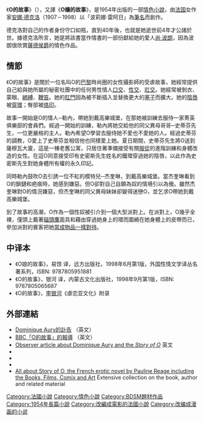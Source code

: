 {{Infobox Book 
  | name           = O的故事
  | image          = 
  | caption        = 《O的故事》法文版的封面 featuring [[Corinne_Clery|Corinne Clery]]
  | author         = [[安娜·德克洛|波莉娜·雷阿日]]
  | country        = [[法国|法国]]
  | language       = [[法文|法文]]
  | cover_artist   = 
  | series         = 
  | genre          = [[情色小說|情色小說]]
  | publisher      = [[Jean-Jacques_Pauvert|Jean-Jacques Pauvert]]
  | release_date   = 1954年  | media_type     = 印刷
  | pages          =
  | isbn           = 
  | preceded_by    = 
  | followed_by    = 
}}
《'''O的故事'''》（{{lang-fr|''Histoire d'O''}}），又譯《'''O孃的故事'''》，是1954年出版的一部[[情色小說|情色小說]]，由[[法国|法国]]女作家[[安娜·德克洛|安娜·德克洛]]（1907－1998）以「波莉娜·雷阿日」為[[筆名|筆名]]而創作。

德克洛對自己的作者身份守口如瓶，直到40年後，也就是她逝世前4年才公諸於世。據德克洛所言，她是將該書當作情書的一部份獻給她的愛人[[尚·波朗|尚·波朗]]，因為波朗很欣賞[[薩德侯爵|薩德侯爵]]的情色作品。

== 情節 ==
《O的故事》是關於一位名叫O的[[巴黎|巴黎]]時尚圈的女性攝影師的受虐故事，她經常提供自己給與她所屬的秘密社團中的任何男性情人[[口交|口交]]、[[性交|性交]]、[[肛交|肛交]]。她經常被剝衣、蒙眼、[[綁縛_(BDSM)|綁縛]]、[[鞭笞|鞭笞]]。她的[[肛門|肛門]]因為被不斷插入並替換更大的[[肛門塞|塞子]]而擴大。她的[[陰唇|陰唇]]被[[身體穿洞|穿環]]；臀部被[[烙印|烙印]]。

故事一開始是O的情人─勒內，帶她到戴高樂城堡，在那她被訓練去服侍一家菁英俱樂部的會員們。經過一開始的訓練，勒內將她交給他的同父異母哥哥─史蒂芬先生，一位更嚴格的主人。勒內希望O學習去服侍她不愛也不愛她的人。經過史蒂芬的調教，O愛上了史蒂芬並相信他也同樣愛上她。夏日期間，史蒂芬先生將O送到薩穆瓦大廈，這是一棟老舊公寓，只居住著準備接受有關[[支配與臣服|服從]]的進階訓練和身體改造的女性。在這O同意接受印有史密斯先生姓名的鐵環穿過她的陰唇，以此作為史密斯先生對她身體所有權的永久印記。

同時勒內鼓吹O去引誘一位不紅的模特兒─杰奎琳，到戴高樂城堡。當杰奎琳看到O的鎖鏈和疤痕時，她感到嫌惡。但O卻對自己自願為奴的情境引以為傲。雖然杰奎琳對O的情況嫌惡，但杰奎琳的同父異母妹妹卻變得迷戀O，並乞求O帶她到戴高樂城堡。

到了故事的高潮，O作為一個性奴被引介到一個大型派對上。在派對上，O幾乎全裸，僅頭上戴著[[貓頭鷹|貓頭鷹]]面具和藉由穿過她身上的環而圍繞在她身體上的皮帶而已，參加派對的賓客把她[[物化|當成物品一樣對待]]。

==中译本==
*《O娘的故事》，易馀 译，远方出版社，1998年6月第1版，外国性情文学译丛名著系列，ISBN: 9787805951881
*《O的故事》，银河 译，内蒙古文化出版社，1998年9月第1版，ISBN: 9787805065687
*《O的故事》，[[李银河|李银河]]《虐恋亚文化》附录

== 外部連結 ==
* [https://web.archive.org/web/20051027030705/http://www.storyofo.co.uk/Auryobit.html Dominique Aury的訃告] （英文）
* [http://www.bbc.co.uk/dna/h2g2/A651070 BBC「O的故事」的報導]{{Wayback|url=http://www.bbc.co.uk/dna/h2g2/A651070 |date=20051221152907 }} （英文）
* [http://observer.guardian.co.uk/review/story/0,6903,1268403,00.html Observer article about Dominique Aury and the ''Story of O'']{{Wayback|url=http://observer.guardian.co.uk/review/story/0,6903,1268403,00.html |date=20051103072208 }} 英文
* {{Imdb title | id=0073115 | title=Histoire d'O}}
* {{Imdb title | id=0147791 | title=Story of O, the Series}}
* {{Imdb title | id=0176185 | title=The Story of O: Untold Pleasures}}
* [https://web.archive.org/web/20051104094259/http://www.storyofo.co.uk/ All about Story of O, the French erotic novel by Pauline Reage including the Books, Films, Comix and Art] Extensive collection on the book, author and related material

{{規範控制}}
[[Category:法國小說|Category:法國小說]]
[[Category:情色小說|Category:情色小說]]
[[Category:BDSM題材作品|Category:BDSM題材作品]]
[[Category:1954年長篇小說|Category:1954年長篇小說]]
[[Category:改編成電影的法國小說|Category:改編成電影的法國小說]]
[[Category:改编成漫画的小说|Category:改编成漫画的小说]]